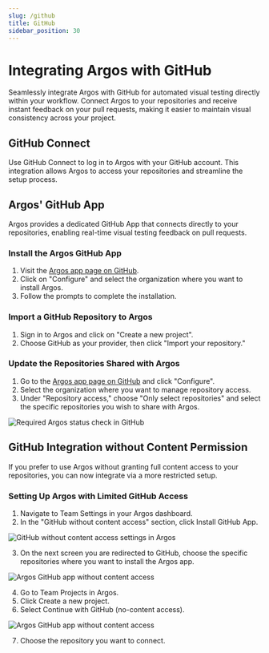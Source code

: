```yaml
---
slug: /github
title: GitHub
sidebar_position: 30
---
```


# Integrating Argos with GitHub

Seamlessly integrate Argos with GitHub for automated visual testing directly within your workflow. Connect Argos to your repositories and receive instant feedback on your pull requests, making it easier to maintain visual consistency across your project.

## GitHub Connect

Use GitHub Connect to log in to Argos with your GitHub account. This integration allows Argos to access your repositories and streamline the setup process.

## Argos' GitHub App

Argos provides a dedicated GitHub App that connects directly to your repositories, enabling real-time visual testing feedback on pull requests.

### Install the Argos GitHub App

1. Visit the [Argos app page on GitHub](https://github.com/apps/argos-ci).
2. Click on "Configure" and select the organization where you want to install Argos.
3. Follow the prompts to complete the installation.

### Import a GitHub Repository to Argos

1. Sign in to Argos and click on "Create a new project".
2. Choose GitHub as your provider, then click "Import your repository."

### Update the Repositories Shared with Argos

1. Go to the [Argos app page on GitHub](https://github.com/apps/argos-ci) and click "Configure".
2. Select the organization where you want to manage repository access.
3. Under "Repository access," choose "Only select repositories" and select the specific repositories you wish to share with Argos.

![Required Argos status check in GitHub](./github/repository-access.jpg)

## GitHub Integration without Content Permission

If you prefer to use Argos without granting full content access to your repositories, you can now integrate via a more restricted setup.

### Setting Up Argos with Limited GitHub Access

1. Navigate to Team Settings in your Argos dashboard.
2. In the "GitHub without content access" section, click Install GitHub App.

![GitHub without content access settings in Argos](./github/github-light-settings.jpg)

3. On the next screen you are redirected to GitHub, choose the specific repositories where you want to install the Argos app.

![Argos GitHub app without content access](./github/github-light-app.jpg)

4. Go to Team Projects in Argos.
5. Click Create a new project.
6. Select Continue with GitHub (no-content access).

![Argos GitHub app without content access](./github/create-project.jpg)

7. Choose the repository you want to connect.
